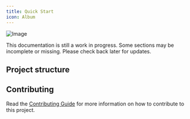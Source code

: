 ```yaml
---
title: Quick Start
icon: Album
---
```


![Image](/desktop-mock.png)

<Callout title="Attention" type="warn">
  This documentation is still a work in progress. Some sections may be incomplete or missing. Please
  check back later for updates.
</Callout>

## Project structure

<Files>
  <Folder name=".github" disabled />
  <Folder name=".husky" disabled />
  <Folder name="app" defaultOpen disabled>
    <Folder name="webapp" disabled />
    <Folder name="website" disabled />
  </Folder>
  <Folder name="ci" defaultOpen disabled>
    <Folder name="pipelines" disabled />
    <Folder name="secrets" disabled />
    <File name="getting-started.tsx" />
  </Folder>
  <Folder name="devOps" defaultOpen disabled>
    <File name="README.md" />
  </Folder>
  <Folder name="packages" defaultOpen disabled>
    <Folder name="types" disabled />
    <Folder name="utils" disabled />
  </Folder>
  <Folder name="services" defaultOpen disabled>
    <Folder name="auth-service" disabled />
    <Folder name="mail-service" disabled />
    <Folder name="stock-service" disabled />
    <Folder name="pocketbase" disabled />
    <Folder name="capire-backend" disabled />
  </Folder>
  <File name="LICENSE" />
  <File name="package.json" />
  <File name="README.md" />
</Files>

## Contributing

Read the [Contributing Guide](./contribution.mdx) for more information on how to contribute to this project.
